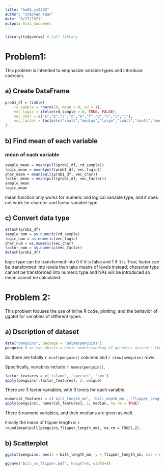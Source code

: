 ```yaml
---
title: "hw01_zy2392"
author: "Stephen Yuan"
date: "9/27/2021"
output: html_document
---
```


```r
library(tidyverse) # Call library
```

# Problem1: 

This problem is intended to emphasize variable types and introduce coercion.

## a) Create DataFrame
```r
prob1_df = tibble(
    rd_sample = rnorm(10, mean = 0, sd = 1),
    vec_logic = ifelse(rd_sample > 0, TRUE, FALSE),
    vec_char = c("a","b","c","d","e","f","g","h","i","j"),
    vec_factor = factor(c("small","medium","large","small","small","medium","large","small","medium","large"))
)
```

## b) Find mean of each variable

### mean of each variable
```r
sample_mean = mean(pull(prob1_df, rd_sample))
logic_mean = mean(pull(prob1_df, vec_logic))
char_mean = mean(pull(prob1_df, vec_char))
factor_mean = mean(pull(prob1_df, vec_factor))
sample_mean
logic_mean
```
mean function only works for numeric and logical variable type, and it does not work for charcter and factor variable type.

## c) Convert data type
```r
attach(prob1_df)
sample_num = as.numeric(rd_sample)
logic_num = as.numeric(vec_logic)
char_num = as.numeric(vec_char)
factor_num = as.numeric(vec_factor)
detach(prob1_df)
```
logic type can be transformed into 0 if it is false and 1 if it is True; factor can be transformed into levels then take means of levels instead; character type cannot be transformed into numeric type and NAs will be introduced so mean cannot be calculated.

# Problem 2: 

This problem focuses the use of inline R code, plotting, and the behavior of ggplot for variables of different types.

## a) Dscription of dataset
```r
data("penguins", package = "palmerpenguins")
penguins # we can obtain a basic understanding of penguins dataset: there are 8 varibales and          # 344 penguins record (rows of data) in total.
```

So there are totally `r ncol(penguins)` columns and `r nrow(penguins)` rows.

Specifically, variables include `r names(penguins)`.
```r
factor_features = c('island', 'species', 'sex')
apply(penguins[,factor_features], 2, unique)
```
There are 3 factor variables, with 3 levels for each variable.

```r
numercal_features = c('bill_length_mm', 'bill_depth_mm', 'flipper_length_mm', 'body_mass_g', 'year')
apply(penguins[, numercal_features], 2, median, na.rm = TRUE)
```
There 5 numeric variables, and their medians are given as well.

Finally the mean of flipper length is `r round(mean(pull(penguins,flipper_length_mm), na.rm = TRUE),2)`.

## b) Scatterplot
```r
ggplot(penguins, aes(x = bill_length_mm, y = flipper_length_mm, col = species)) + geom_point()
```

```r
ggsave('bill_vs_flipper.pdf', height=8, width=8)
```
